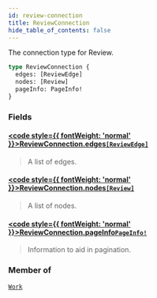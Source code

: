 ```yaml
---
id: review-connection
title: ReviewConnection
hide_table_of_contents: false
---
```








The connection type for Review.

```graphql
type ReviewConnection {
  edges: [ReviewEdge]
  nodes: [Review]
  pageInfo: PageInfo!
}
```


### Fields

#### [<code style={{ fontWeight: 'normal' }}>ReviewConnection.<b>edges</b></code>](#)<Bullet />[`[ReviewEdge]`](/docs/graphql-api/beta/reference/objects/review-edge) <Badge class="secondary" text="list"/> <Badge class="secondary" text="object"/>
> A list of edges.
> 

#### [<code style={{ fontWeight: 'normal' }}>ReviewConnection.<b>nodes</b></code>](#)<Bullet />[`[Review]`](/docs/graphql-api/beta/reference/objects/review) <Badge class="secondary" text="list"/> <Badge class="secondary" text="object"/>
> A list of nodes.
> 

#### [<code style={{ fontWeight: 'normal' }}>ReviewConnection.<b>pageInfo</b></code>](#)<Bullet />[`PageInfo!`](/docs/graphql-api/beta/reference/objects/page-info) <Badge class="secondary" text="non-null"/> <Badge class="secondary" text="object"/>
> Information to aid in pagination.
> 



### Member of

[`Work`](/docs/graphql-api/beta/reference/objects/work)  <Badge class="secondary" text="object"/>



